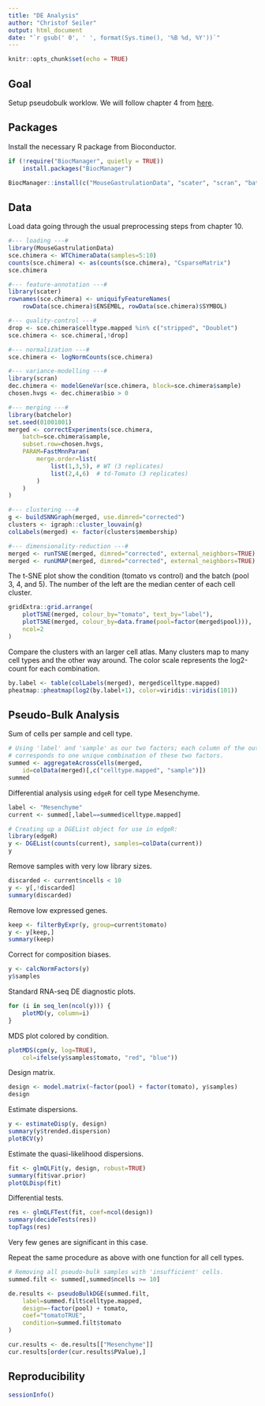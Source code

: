 ```yaml
---
title: "DE Analysis"
author: "Christof Seiler"
output: html_document
date: "`r gsub(' 0', ' ', format(Sys.time(), '%B %d, %Y'))`"
---
```


```r
knitr::opts_chunk$set(echo = TRUE)
```

## Goal

Setup pseudobulk worklow. We will follow chapter 4 from [here](https://bioconductor.org/books/3.18/OSCA.multisample/multi-sample-comparisons.html).

## Packages

Install the necessary R package from Bioconductor.

```r
if (!require("BiocManager", quietly = TRUE))
    install.packages("BiocManager")

BiocManager::install(c("MouseGastrulationData", "scater", "scran", "batchelor"))
```

## Data

Load data going through the usual preprocessing steps from chapter 10.

```r
#--- loading ---#
library(MouseGastrulationData)
sce.chimera <- WTChimeraData(samples=5:10)
counts(sce.chimera) <- as(counts(sce.chimera), "CsparseMatrix")
sce.chimera

#--- feature-annotation ---#
library(scater)
rownames(sce.chimera) <- uniquifyFeatureNames(
    rowData(sce.chimera)$ENSEMBL, rowData(sce.chimera)$SYMBOL)

#--- quality-control ---#
drop <- sce.chimera$celltype.mapped %in% c("stripped", "Doublet")
sce.chimera <- sce.chimera[,!drop]

#--- normalization ---#
sce.chimera <- logNormCounts(sce.chimera)

#--- variance-modelling ---#
library(scran)
dec.chimera <- modelGeneVar(sce.chimera, block=sce.chimera$sample)
chosen.hvgs <- dec.chimera$bio > 0

#--- merging ---#
library(batchelor)
set.seed(01001001)
merged <- correctExperiments(sce.chimera, 
    batch=sce.chimera$sample, 
    subset.row=chosen.hvgs,
    PARAM=FastMnnParam(
        merge.order=list(
            list(1,3,5), # WT (3 replicates)
            list(2,4,6)  # td-Tomato (3 replicates)
        )
    )
)

#--- clustering ---#
g <- buildSNNGraph(merged, use.dimred="corrected")
clusters <- igraph::cluster_louvain(g)
colLabels(merged) <- factor(clusters$membership)

#--- dimensionality-reduction ---#
merged <- runTSNE(merged, dimred="corrected", external_neighbors=TRUE)
merged <- runUMAP(merged, dimred="corrected", external_neighbors=TRUE)
```

The t-SNE plot show the condition (tomato vs control) and the batch (pool 3, 4, and 5). The number of the left are the median center of each cell cluster.

```r
gridExtra::grid.arrange(
    plotTSNE(merged, colour_by="tomato", text_by="label"),
    plotTSNE(merged, colour_by=data.frame(pool=factor(merged$pool))),
    ncol=2
)
```

Compare the clusters with an larger cell atlas. Many clusters map to many cell types and the other way around. The color scale represents the log2-count for each combination.

```r
by.label <- table(colLabels(merged), merged$celltype.mapped)
pheatmap::pheatmap(log2(by.label+1), color=viridis::viridis(101))
```

## Pseudo-Bulk Analysis

Sum of cells per sample and cell type.

```r
# Using 'label' and 'sample' as our two factors; each column of the output
# corresponds to one unique combination of these two factors.
summed <- aggregateAcrossCells(merged, 
    id=colData(merged)[,c("celltype.mapped", "sample")])
summed
```

Differential analysis using `edgeR` for cell type Mesenchyme.

```r
label <- "Mesenchyme"
current <- summed[,label==summed$celltype.mapped]

# Creating up a DGEList object for use in edgeR:
library(edgeR)
y <- DGEList(counts(current), samples=colData(current))
y
```

Remove samples with very low library sizes.

```r
discarded <- current$ncells < 10
y <- y[,!discarded]
summary(discarded)
```

Remove low expressed genes.

```r
keep <- filterByExpr(y, group=current$tomato)
y <- y[keep,]
summary(keep)
```

Correct for composition biases.

```r
y <- calcNormFactors(y)
y$samples
```

Standard RNA-seq DE diagnostic plots.

```r
for (i in seq_len(ncol(y))) {
    plotMD(y, column=i)
}
```

MDS plot colored by condition.

```r
plotMDS(cpm(y, log=TRUE), 
    col=ifelse(y$samples$tomato, "red", "blue"))
```

Design matrix.

```r
design <- model.matrix(~factor(pool) + factor(tomato), y$samples)
design
```

Estimate dispersions.

```r
y <- estimateDisp(y, design)
summary(y$trended.dispersion)
plotBCV(y)
```

Estimate the quasi-likelihood dispersions.

```r
fit <- glmQLFit(y, design, robust=TRUE)
summary(fit$var.prior)
plotQLDisp(fit)
```

Differential tests.

```r
res <- glmQLFTest(fit, coef=ncol(design))
summary(decideTests(res))
topTags(res)
```

Very few genes are significant in this case.

Repeat the same procedure as above with one function for all cell types.

```r
# Removing all pseudo-bulk samples with 'insufficient' cells.
summed.filt <- summed[,summed$ncells >= 10]

de.results <- pseudoBulkDGE(summed.filt, 
    label=summed.filt$celltype.mapped,
    design=~factor(pool) + tomato,
    coef="tomatoTRUE",
    condition=summed.filt$tomato 
)

cur.results <- de.results[["Mesenchyme"]]
cur.results[order(cur.results$PValue),]
```

## Reproducibility

```r
sessionInfo()
```
